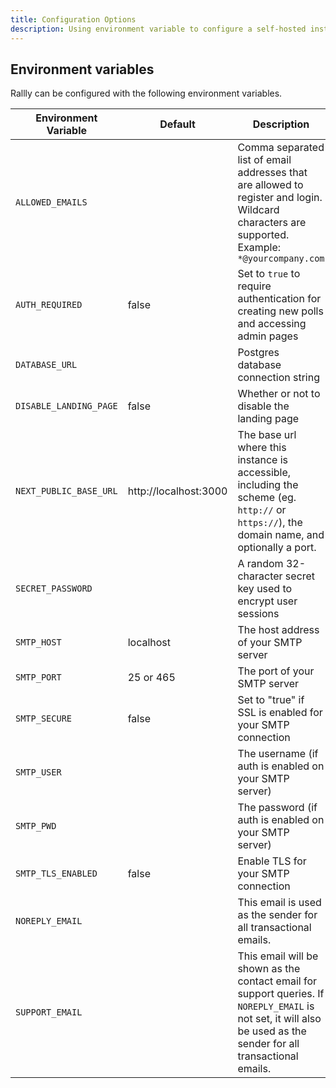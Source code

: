 ```yaml
---
title: Configuration Options
description: Using environment variable to configure a self-hosted instance of Rallly.
---
```


## Environment variables

Rallly can be configured with the following environment variables.

| Environment Variable   | Default               | Description                                                                                                                                                        |
| ---------------------- | --------------------- | ------------------------------------------------------------------------------------------------------------------------------------------------------------------ |
| `ALLOWED_EMAILS`       |                       | Comma separated list of email addresses that are allowed to register and login. Wildcard characters are supported. Example: `*@yourcompany.com`                    |
| `AUTH_REQUIRED`        | false                 | Set to `true` to require authentication for creating new polls and accessing admin pages                                                                           |
| `DATABASE_URL`         |                       | Postgres database connection string                                                                                                                                |
| `DISABLE_LANDING_PAGE` | false                 | Whether or not to disable the landing page                                                                                                                         |
| `NEXT_PUBLIC_BASE_URL` | http://localhost:3000 | The base url where this instance is accessible, including the scheme (eg. `http://` or `https://`), the domain name, and optionally a port.                        |
| `SECRET_PASSWORD`      |                       | A random 32-character secret key used to encrypt user sessions                                                                                                     |
| `SMTP_HOST`            | localhost             | The host address of your SMTP server                                                                                                                               |
| `SMTP_PORT`            | 25 or 465             | The port of your SMTP server                                                                                                                                       |
| `SMTP_SECURE`          | false                 | Set to "true" if SSL is enabled for your SMTP connection                                                                                                           |
| `SMTP_USER`            |                       | The username (if auth is enabled on your SMTP server)                                                                                                              |
| `SMTP_PWD`             |                       | The password (if auth is enabled on your SMTP server)                                                                                                              |
| `SMTP_TLS_ENABLED`     | false                 | Enable TLS for your SMTP connection                                                                                                                                |
| `NOREPLY_EMAIL`        |                       | This email is used as the sender for all transactional emails.                                                                                                     |
| `SUPPORT_EMAIL`        |                       | This email will be shown as the contact email for support queries. If `NOREPLY_EMAIL` is not set, it will also be used as the sender for all transactional emails. |
